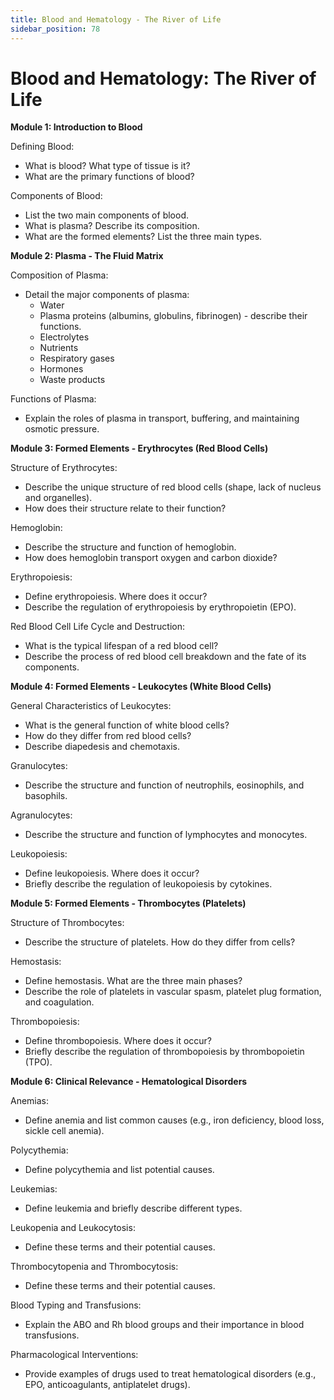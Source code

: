 ```yaml
---
title: Blood and Hematology - The River of Life
sidebar_position: 78
---
```


# Blood and Hematology: The River of Life

**Module 1: Introduction to Blood**

Defining Blood:
* What is blood? What type of tissue is it?
* What are the primary functions of blood?

Components of Blood:
* List the two main components of blood.
* What is plasma? Describe its composition.
* What are the formed elements? List the three main types.

**Module 2: Plasma - The Fluid Matrix**

Composition of Plasma:
* Detail the major components of plasma:
    * Water
    * Plasma proteins (albumins, globulins, fibrinogen) - describe their functions.
    * Electrolytes
    * Nutrients
    * Respiratory gases
    * Hormones
    * Waste products

Functions of Plasma:
* Explain the roles of plasma in transport, buffering, and maintaining osmotic pressure.

**Module 3: Formed Elements - Erythrocytes (Red Blood Cells)**

Structure of Erythrocytes:
* Describe the unique structure of red blood cells (shape, lack of nucleus and organelles).
* How does their structure relate to their function?

Hemoglobin:
* Describe the structure and function of hemoglobin.
* How does hemoglobin transport oxygen and carbon dioxide?

Erythropoiesis:
* Define erythropoiesis. Where does it occur?
* Describe the regulation of erythropoiesis by erythropoietin (EPO).

Red Blood Cell Life Cycle and Destruction:
* What is the typical lifespan of a red blood cell?
* Describe the process of red blood cell breakdown and the fate of its components.

**Module 4: Formed Elements - Leukocytes (White Blood Cells)**

General Characteristics of Leukocytes:
* What is the general function of white blood cells?
* How do they differ from red blood cells?
* Describe diapedesis and chemotaxis.

Granulocytes:
* Describe the structure and function of neutrophils, eosinophils, and basophils.

Agranulocytes:
* Describe the structure and function of lymphocytes and monocytes.

Leukopoiesis:
* Define leukopoiesis. Where does it occur?
* Briefly describe the regulation of leukopoiesis by cytokines.

**Module 5: Formed Elements - Thrombocytes (Platelets)**

Structure of Thrombocytes:
* Describe the structure of platelets. How do they differ from cells?

Hemostasis:
* Define hemostasis. What are the three main phases?
* Describe the role of platelets in vascular spasm, platelet plug formation, and coagulation.

Thrombopoiesis:
* Define thrombopoiesis. Where does it occur?
* Briefly describe the regulation of thrombopoiesis by thrombopoietin (TPO).

**Module 6: Clinical Relevance - Hematological Disorders**

Anemias:
* Define anemia and list common causes (e.g., iron deficiency, blood loss, sickle cell anemia).

Polycythemia:
* Define polycythemia and list potential causes.

Leukemias:
* Define leukemia and briefly describe different types.

Leukopenia and Leukocytosis:
* Define these terms and their potential causes.

Thrombocytopenia and Thrombocytosis:
* Define these terms and their potential causes.

Blood Typing and Transfusions:
* Explain the ABO and Rh blood groups and their importance in blood transfusions.

Pharmacological Interventions:
* Provide examples of drugs used to treat hematological disorders (e.g., EPO, anticoagulants, antiplatelet drugs).